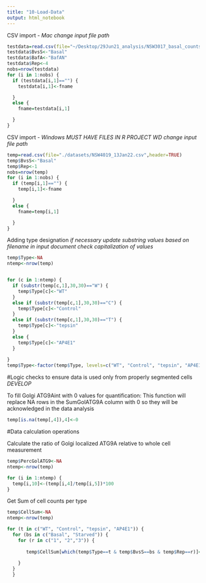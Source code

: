 ```yaml
---
title: "10-Load-Data"
output: html_notebook
---
```


CSV import - *Mac*
*change input file path*
```r
testdata=read.csv(file="~/Desktop/29Jun21_analysis/NSW3017_basal_counts_29Jun21.csv",header=TRUE)
testdata$BvsS<-"Basal"
testdata$BafA<-"BafAN"
testdata$Rep<-4
nobs=nrow(testdata)
for (i in 1:nobs) {
  if (testdata[i,1]=="") {
    testdata[i,1]<-fname

  } 
  else {
    fname=testdata[i,1]

  }
}

```


CSV import - *Windows*
*MUST HAVE FILES IN R PROJECT WD* 
*change input file path*
```r
temp=read.csv(file="./datasets/NSW4019_13Jan22.csv",header=TRUE)
temp$BvsS<-"Basal"
temp$Rep<-1
nobs=nrow(temp)
for (i in 1:nobs) {
  if (temp[i,1]=="") {
    temp[i,1]<-fname

  } 
  else {
    fname=temp[i,1]

  }
}

```

Adding type designation
*if necessary update substring values based on filename in input document*
*check capitalization of values*
```r
temp$Type<-NA
ntemp<-nrow(temp)


for (c in 1:ntemp) {
  if (substr(temp[c,1],30,30)=="W") {
    temp$Type[c]<-"WT"
  }
  else if (substr(temp[c,1],30,30)=="C") {
    temp$Type[c]<-"Control"
  }
  else if (substr(temp[c,1],30,30)=="T") {
    temp$Type[c]<-"tepsin"
  }
  else {
    temp$Type[c]<-"AP4E1"
  }
  
}
temp$Type<-factor(temp$Type, levels=c("WT", "Control", "tepsin", "AP4E1"))
```

#Logic checks to ensure data is used only from properly segmented cells
*DEVELOP*



To fill Golgi ATG9Aint with 0 values for quantification:
This function will replace NA rows in the SumGolATG9A column with 0 so they will be acknowledged in the data analysis
```r
temp[is.na(temp[,4]),4]<-0
```




#Data calculation operations

Calculate the ratio of Golgi localized ATG9A relative to whole cell measurement
```r
temp$PercGolATG9<-NA
ntemp<-nrow(temp)

for (i in 1:ntemp) {
  temp[i,10]<-(temp[i,4]/temp[i,5])*100
}
```


Get Sum of cell counts per type
```r
temp$CellSum<-NA
ntemp<-nrow(temp)

for (t in c("WT", "Control", "tepsin", "AP4E1")) {
  for (bs in c("Basal", "Starved")) {
    for (r in c("1", "2","3")) {
      
       temp$CellSum[which(temp$Type==t & temp$BvsS==bs & temp$Rep==r)]<-sum(temp$CountedCells[which(temp$Type==t & temp$BvsS==bs & temp$Rep==r)],na.rm = TRUE)
   
    }
  }
  }
```
